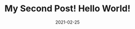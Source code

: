 ---
title: My Second Post! Hello World!
slug: my-second-post
date: 2021-02-25
featureImage: banner.jpg
excerpt: Etiam quis tortor sit amet nisl pulvinar tempus. Vivamus semper pulvinar ex eu rutrum. Quisque maximus velit eu eros finibus, sed sodales diam gravida. Lorem ipsum dolor sit amet, consectetur adipiscing elit.
---